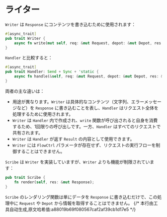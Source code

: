 # ライター

`Writer` は `Response` にコンテンツを書き込むために使用されます：

```rust
#[async_trait]
pub trait Writer {
    async fn write(mut self, req: &mut Request, depot: &mut Depot, res: &mut Response);
}
```

`Handler` と比較すると：

```rust
#[async_trait]
pub trait Handler: Send + Sync + 'static {
    async fn handle(&self, req: &mut Request, depot: &mut Depot, res: &mut Response, ctrl: &mut FlowCtrl);
}
```

両者の主な違いは：
- 用途が異なります。`Writer` は具体的なコンテンツ（文字列、エラーメッセージなど）を `Response` に書き込むことを表し、`Handler` はリクエスト全体を処理するために使用されます。
- `Writer` は `Handler` 内で作成され、`write` 関数が呼び出されると自身を消費するため、1回限りの呼び出しです。一方、`Handler` はすべてのリクエストで共有されます。
- `Writer` は `Handler` が返す `Result` の内容として使用できます。
- `Writer` には `FlowCtrl` パラメータが存在せず、リクエストの実行フローを制御することはできません。

`Scribe` は `Writer` を実装していますが、`Writer` よりも機能が制限されています：

```rust
pub trait Scribe {
    fn render(self, res: &mut Response);
}
```

`Scribe` のレンダリング関数は単にデータを `Response` に書き込むだけで、この処理中に `Request` や `Depot` から情報を取得することはできません。
{/* 本行由工具自动生成,原文哈希值:a88019b69f080567caf2af39cb1d17e5 */}
